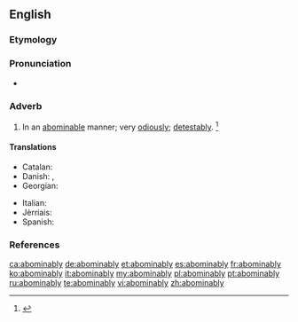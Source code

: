 ==English==

===Etymology===
{{suffix|abominable|ly}}

===Pronunciation===
* {{a|US}} {{IPA|/əˈbɑm.ə.nə.bli/|/əˈbɑm.nə.bli/}}

===Adverb===
{{en-adv}}

# In an [[abominable]] manner; very [[odiously]]; [[detestably]]. {{defdate|First attested around 1350 to 1470.}}<ref name=SOED>{{reference-book | last =| first = | authorlink =  | coauthors =  | editor =Brown, Lesley  | others =  | title = The Shorter Oxford English Dictionary | origdate =  | origyear = 1933| origmonth =  | url =  | format =  | accessdate =  | accessyear =  | accessmonth =  | edition = 5th | date =  | year =2003| month =  | publisher =Oxford University Press  | location =Oxford, UK | language =  | id =  | doi = | isbn =978-0-19-860575-7 | lccn = | ol = | pages =6| chapter =  | chapterurl =  | quote =}}</ref>

====Translations====
{{trans-top|in an abominable manner}}
* Catalan: {{t+|ca|abominablement}}
* Danish: {{t|da|afskyelig}}, {{t|da|afskyeligt}}
* Georgian: {{t|ka|საძაგლად|sc=Geor}}
{{trans-mid}}
* Italian: {{t+|it|abominevolmente}}
* Jèrriais: {{t|roa-jer|abominnabliément}}
* Spanish: {{t+|es|abominablemente}}
{{trans-bottom}}

===References===
<references/>

[[ca:abominably]]
[[de:abominably]]
[[et:abominably]]
[[es:abominably]]
[[fr:abominably]]
[[ko:abominably]]
[[it:abominably]]
[[my:abominably]]
[[pl:abominably]]
[[pt:abominably]]
[[ru:abominably]]
[[te:abominably]]
[[vi:abominably]]
[[zh:abominably]]